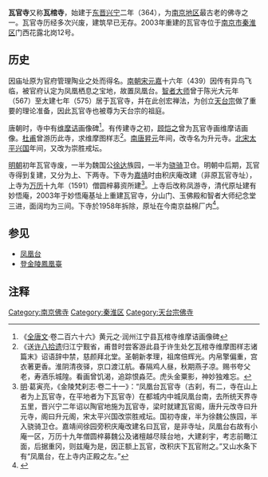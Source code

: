 {{multiple image
| align  = right
| image1 = Waguan Temple 01 2011-05.JPG
| width1 = 180
| caption1 = 山门
| image2 = Waguan Temple 02 2011-05.JPG
| width2 = 180
| caption2 = 玉佛殿，供奉[[五方佛|五方佛]]}}
'''瓦官寺'''又称'''瓦棺寺'''，始建于[[东晋|东晋]][[兴宁_(东晋)|兴宁]]二年（364），为[[南京市|南京地区]]最古老的佛寺之一。瓦官寺历经多次兴废，建筑早已无存。2003年重建的瓦官寺位于[[南京市|南京市]][[秦淮区|秦淮区]]门西花露北岗12号。

== 历史 ==

因庙址原为官府管理陶业之处而得名。[[南朝宋|南朝宋]][[元嘉_(刘宋)|元嘉]]十六年（439）因传有异鸟飞临，被官府认定为凤凰栖息之宝地，故置凤凰台。[[智者大师|智者大师]]曾于陈光大元年（567）至太建七年（575）居于瓦官寺，并在此创宏禅法，为创立[[天台宗|天台宗]]做了重要的理论准备，因此瓦官寺也被尊为天台宗的祖庭。

唐朝时，寺中有[[维摩诘|维摩诘]]画像碑<ref>《[[全唐文|全唐文]]·卷二百六十六》黄元之·润州江宁县瓦棺寺维摩诘画像碑</ref>。有传建寺之初，[[顾恺之|顾恺之]]曾为瓦官寺画维摩诘画像。[[杜甫|杜甫]]曾游历此寺，求维摩图样志<ref>《送[[許恩|许八拾遗]]归江宁觐省，甫昔时尝客游此县于许生处乞瓦棺寺维摩图样志诸篇末》诏语辞中禁，慈颜拜北堂。圣朝新孝理，祖席倍辉光。内帛擎偏重，宫衣著更香。淮阴清夜驿，京口渡江航。春隔鸡人昼，秋期燕子凉。赐书夸父老，寿酒乐城隍。看画曾饥渴，追踪恨淼茫。虎头金粟影，神妙独难忘。</ref>。[[南唐|南唐]][[昇元|昇元]]年间，改寺名为升元寺。[[北宋|北宋]][[太平兴国|太平兴国]]年间，又改为崇胜戒坛。

[[明朝|明朝]]初年瓦官寺废，一半为魏国公[[徐达|徐达]]族园，一半为[[骁骑|骁骑]]卫仓。明朝中后期，瓦官寺得到复建，又分为上、下两寺。下寺为[[嘉靖|嘉靖]]时由积庆庵改建（非原瓦官寺址），上寺为[[万历|万历]]十九年（1591）僧圆梓募资所建<ref>[[明朝|明]]·葛寅亮，《金陵梵刹志·卷二十一》：“凤凰台瓦官寺（古刹，有二，寺在山上者为上瓦官寺，在平地者为下瓦官寺）在都城内中城凤凰台南，去所统天界寺五里，晋兴宁二年诏以陶官地施为瓦官寺，梁时就建瓦官阁，唐升元改寺曰升元寺，阁曰升元阁，宋太平兴国改崇胜戒坛。国初寺废，半为徐魏公族园，半入骁骑卫仓。嘉靖间徐园旁积庆庵改建名曰瓦官，是非寺址，凤凰台右故有小庵一区，万历十九年僧圆梓募魏公及诸檀越尽赎台地，大建刹宇，考志前瞰江面，后据重冈，则兹庵为是，因正额上瓦官，改积庆下瓦官附之。”又山水条下有“凤凰台，在上寺内正殿之左。”</ref>。上寺后改称凤游寺，清代原址建有妙悟庵，2003年于妙悟庵基址上重建瓦官寺，分山门、玉佛殿和智者大师纪念堂三进，面阔均为三间。下寺於1958年拆除，原址在今南京益棉厂内<ref>{{cite web|url=http://www.yangtse.com/system/2011/11/30/012185344.shtml|title=《记者探访南京千年瓦官寺隐身城南小巷中》|accessdate=2014-03-01|work=|publisher=扬子晚报|deadurl=yes|archiveurl=https://web.archive.org/web/20140305142257/http://www.yangtse.com/system/2011/11/30/012185344.shtml|archivedate=2014-03-05}}</ref>。

== 参见 ==
* [[鳳凰台_(南京)|凤凰台]]
* [[登金陵鳳凰臺|登金陵鳳凰臺]]

== 注释 ==
{{Reflist|2}}
{{Commons category|Waguan Temple}}
{{金陵梵刹志}}
{{DEFAULTSORT:W}}
[[Category:南京佛寺|Category:南京佛寺]]
[[Category:秦淮区|Category:秦淮区]]
[[Category:天台宗佛寺|Category:天台宗佛寺]]